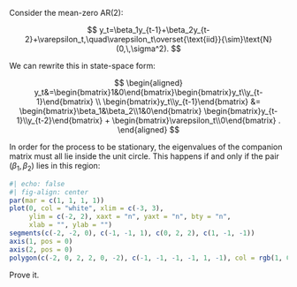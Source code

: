Consider the mean-zero AR(2):

$$
y_t=\beta_1y_{t-1}+\beta_2y_{t-2}+\varepsilon_t,\quad\varepsilon_t\overset{\text{iid}}{\sim}\text{N}(0,\,\sigma^2).
$$

We can rewrite this in state-space form:

$$
\begin{aligned}
y_t&=\begin{bmatrix}1&0\end{bmatrix}\begin{bmatrix}y_t\\y_{t-1}\end{bmatrix}
\\
\begin{bmatrix}y_t\\y_{t-1}\end{bmatrix}
&=
\begin{bmatrix}\beta_1&\beta_2\\1&0\end{bmatrix}
\begin{bmatrix}y_{t-1}\\y_{t-2}\end{bmatrix}
+
\begin{bmatrix}\varepsilon_t\\0\end{bmatrix}
.
\end{aligned}
$$

In order for the process to be stationary, the eigenvalues of the companion matrix must all lie inside the unit circle. This happens if and only if the pair $(\beta_1,\,\beta_2)$ lies in this region:

```r
#| echo: false
#| fig-align: center
par(mar = c(1, 1, 1, 1))
plot(0, col = "white", xlim = c(-3, 3), 
     ylim = c(-2, 2), xaxt = "n", yaxt = "n", bty = "n",
     xlab = "", ylab = "")
segments(c(-2, -2, 0), c(-1, -1, 1), c(0, 2, 2), c(1, -1, -1))
axis(1, pos = 0)
axis(2, pos = 0)
polygon(c(-2, 0, 2, 2, 0, -2), c(-1, -1, -1, -1, 1, -1), col = rgb(1, 0, 0, alpha = 0.25))
```

Prove it.


